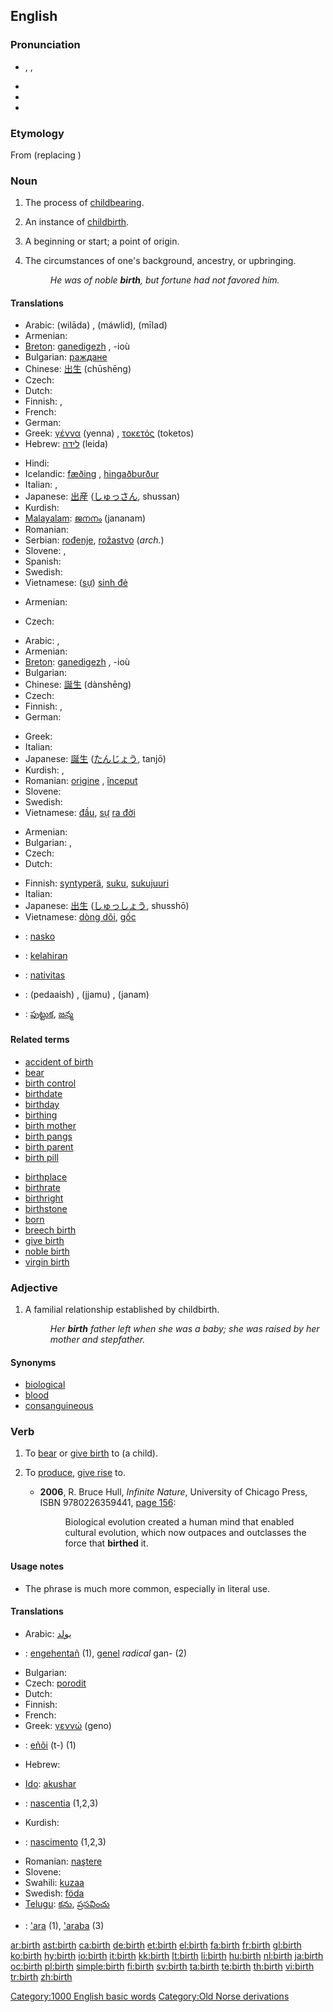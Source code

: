 {{wikipedia|birth (disambiguation)}}
==English==

===Pronunciation===
* {{enPR|bû(r)th}}, {{IPA|/bɜː(ɹ)θ/}}, {{SAMPA|/b3:(r)T/}}
* {{audio|en-us-birth.ogg|Audio (US)}}
* {{rhymes|ɜː(r)θ}}
* {{homophones|berth}}

===Etymology===
From {{etyl|non}} {{term|stern|lang=non}} (replacing {{etyl|ang}} {{term|gebyrd|lang=ang}})

===Noun===
{{wikipedia}}
{{en-noun|s|-}}

# {{uncountable}} The process of [[childbearing]].
# {{countable}} An instance of [[childbirth]].
# {{countable}} A beginning or start; a point of origin.
# {{uncountable}} The circumstances of one's background, ancestry, or upbringing.
#: ''He was of noble '''birth''', but fortune had not favored him.''

====Translations====
{{trans-top|process of childbearing}}
* Arabic: {{Arab|[[ولادة]]}} (wilāda) {{f}}, {{Arab|[[مولد]]}} (máwlid), {{Arab|[[ميلاد]]}} (mīlad)
* Armenian: {{t-|hy|ծնունդ|tr=çnund|sc=Armn|xs=Armenian}}
* [[Breton]]: [[ganedigezh]] {{f}}, -ioù {{p}}
* Bulgarian: [[раждане]] {{n}}
* Chinese: [[出生]] (chūshēng)
* Czech: {{t-|cs|porod|m}}
* Dutch: {{t+|nl|geboorte|f}}
* Finnish: {{t-|fi|synnyttäminen}}, {{t+|fi|lisääntyminen}}
* French: {{t+|fr|naissance|f}}
* German: {{t+|de|Geburt|f}}
* Greek: [[γέννα]] (yenna) {{f}}, [[τοκετός]] (toketos) {{m}}
* Hebrew: [[לידה]] (leida) {{f}}
{{trans-mid}}
* Hindi: {{t+|hi|जन्म|m|sc=Deva|xs=Hindi}}
* Icelandic: [[fæðing]] {{f}}, [[hingaðburður]] {{m}}
* Italian: {{t+|it|nascita|f}}, {{t+|it|parto|m}}
* Japanese: [[出産]] ([[しゅっさん]], shussan)
* Kurdish: {{ku-Arab|[[له‌دایکبوون]]}}
* [[Malayalam]]: [[ജനനം]] (jananam)
* Romanian: {{t+|ro|naştere|f}}
* Serbian: [[rođenje]], [[rožastvo]] (''arch.'')
* Slovene: {{t+|sl|rojstvo|n}}, {{t+|sl|porod|m}}
* Spanish: {{t+|es|nacimiento|m}}
* Swedish: {{t+|sv|födelse|c}}
* Vietnamese: ([[sự]]) [[sinh đẻ]]
{{trans-bottom}}

{{trans-top|instance of childbirth}}
* Armenian: {{t-|hy|ծնունդ|tr=çnund|sc=Armn|xs=Armenian}}
{{trans-mid}}
* Czech: {{t-|cs|narození|n}}
{{trans-bottom}}

{{trans-top|beginning or start; a point of origin}}
* Arabic: {{t-|ar|ولادة|f|tr=wilāda|sc=Arab}}, {{t-|ar|بداية|f|sc=Arab}}
* Armenian: {{t|hy|սկիզբ|tr=skizb|sc=Armn|xs=Armenian}}
* [[Breton]]: [[ganedigezh]] {{f}}, -ioù {{p}}
* Bulgarian: {{t+|bg|начало|n|sc=Cyrl}}
* Chinese: [[誕生]] (dànshēng)
* Czech: {{t-|cs|zrod|m}}
* Finnish: {{t+|fi|alku}}, {{t+|fi|syntymä}}
* German: {{t+|de|Geburt|f}}
{{trans-mid}}
* Greek: {{t+|el|γέννηση|f|tr=yennisi|sc=Grek}}
* Italian: {{t+|it|nascita|f}}
* Japanese: [[誕生]] ([[たんじょう]], tanjō)
* Kurdish: {{ku-Arab|[[سه‌ره‌تا]]}}, {{ku-Arab|[[له‌دایکبوون]]}}
* Romanian: [[origine]] {{f}}, [[început]] {{n}}
* Slovene: {{t+|sl|rojstvo|n}}
* Swedish: {{t+|sv|början|c}}
* Vietnamese: [[đầu]], [[sự]] [[ra đời]]
{{trans-bottom}}

{{trans-top|circumstances of one's background}}
* Armenian: {{t-|hy|ծնունդ|tr=çnund|sc=Armn|xs=Armenian}}
* Bulgarian: {{t+|bg|произход|m|sc=Cyrl}}, {{t+|bg|потекло|n|sc=Cyrl}}
* Czech: {{t-|cs|původ|m}}
* Dutch: {{t+|nl|afkomst|f}}
{{trans-mid}}
* Finnish: [[syntyperä]], [[suku]], [[sukujuuri]]
* Italian: {{t+|it|nascita|f}}
* Japanese: [[出生]] ([[しゅっしょう]], shusshō)
* Vietnamese: [[dòng dõi]], [[gốc]]
{{trans-bottom}}

{{checktrans-top}}
* {{ttbc|Ido}}: [[nasko]]
* {{ttbc|Indonesian}}: [[lahir|kelahiran]]
* {{ttbc|Latin}}: [[nativitas]] {{f}}
{{trans-mid}}
* {{ttbc|Sindhi}}: {{sd-Arab|[[پيدائِش]]}} (pedaaish) {{f}}, {{sd-Arab|[[ڄَمُ]]}} (jjamu) {{m}}, {{sd-Arab|[[جَنَمُ]]}} (janam) {{m}}
* {{ttbc|Telugu}}: [[పుట్టుక]], [[జన్మ]]
{{trans-bottom}}

====Related terms====
{{rel-top}}
* [[accident of birth]]
* [[bear]]
* [[birth control]]
* [[birthdate]]
* [[birthday]]
* [[birthing]]
* [[birth mother]]
* [[birth pangs]]
* [[birth parent]]
* [[birth pill]]
{{rel-mid}}
* [[birthplace]]
* [[birthrate]]
* [[birthright]]
* [[birthstone]]
* [[born]]
* [[breech birth]]
* [[give birth]]
* [[noble birth]]
* [[virgin birth]]
{{rel-bottom}}

===Adjective===
{{en-adj|-}}
# A familial relationship established by childbirth.
#: ''Her '''birth''' father left when she was a baby; she was raised by her mother and stepfather.''

====Synonyms====
* [[biological]]
* [[blood]]
* [[consanguineous]]

===Verb===
{{en-verb}}

# {{dated|or|regional}} To [[bear]] or [[give birth]] to (a child).
# {{figurative}} To [[produce]], [[give rise]] to.
#* '''2006''', R. Bruce Hull, ''Infinite Nature'', University of Chicago Press, ISBN 9780226359441, [http://books.google.com/books?id=1gOZ1K3CyQAC&pg=PA156&dq=birthed page 156]:
#*: Biological evolution created a human mind that enabled cultural evolution, which now outpaces and outclasses the force that '''birthed''' it.

====Usage notes====
* The phrase {{term|give birth|give birth (to)}} is much more common, especially in literal use.

====Translations====
{{trans-top|to give birth (to)}}
* Arabic: [[يولد]] {{rfscript|Arabic}}
* {{ttbc|Breton}}: [[engehentañ]] (1), [[genel]] ''radical'' gan- (2)
* Bulgarian: {{t+|bg|раждам|sc=Cyrl}}
* Czech: [[porodit]]
* Dutch: {{t+|nl|baren}}
* Finnish: {{t+|fi|synnyttää}}
* French: {{t+|fr|accoucher}}
* Greek: [[γεννώ]] (geno)
* {{ttbc|Guaraní}}: [[eñõi]] (t-) (1)
* Hebrew: {{t|he|הוליד|alt=הוֹלִיד|sc=Hebr|tr=holíd}} {{qualifier|also used of men}}
{{trans-mid}}
* [[Ido]]: [[akushar]]
* {{ttbc|Interlingua}}: [[nascentia]] (1,2,3)
* Kurdish: {{ku-Arab|[[مناڵبوون]]}}
* {{ttbc|Portuguese}}: [[nascimento]] {{m}} (1,2,3)
* Romanian: [[naştere]] {{f}}
* Slovene: {{t+|sl|roditi}}
* Swahili: [[kuzaa]]
* Swedish: [[föda]]
* [[Telugu]]: [[కను]], [[ప్రసవించు]]
* {{ttbc|Tupinambá}}: [['ara]] (1), [['araba]] (3)
{{trans-bottom}}

[[Category:1000 English basic words]]
[[Category:Old Norse derivations]]

[[ar:birth]]
[[ast:birth]]
[[ca:birth]]
[[de:birth]]
[[et:birth]]
[[el:birth]]
[[fa:birth]]
[[fr:birth]]
[[gl:birth]]
[[ko:birth]]
[[hy:birth]]
[[io:birth]]
[[it:birth]]
[[kk:birth]]
[[lt:birth]]
[[li:birth]]
[[hu:birth]]
[[nl:birth]]
[[ja:birth]]
[[oc:birth]]
[[pl:birth]]
[[simple:birth]]
[[fi:birth]]
[[sv:birth]]
[[ta:birth]]
[[te:birth]]
[[th:birth]]
[[vi:birth]]
[[tr:birth]]
[[zh:birth]]